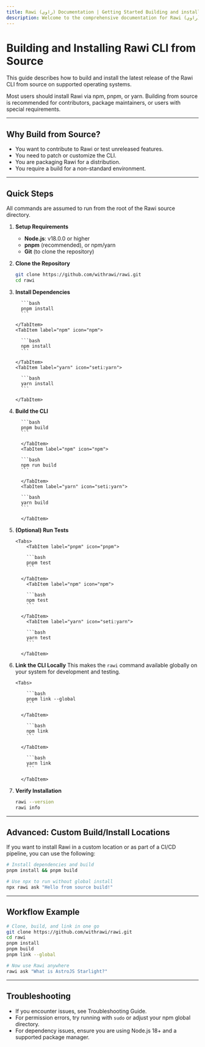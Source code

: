 ```yaml
---
title: Rawi (راوي) Documentation | Getting Started Building and installing the rawi CLI from source
description: Welcome to the comprehensive documentation for Rawi (راوي), a developer-friendly AI-powered CLI tool for your terminal.
---
```



<Clarity />

# Building and Installing Rawi CLI from Source

This guide describes how to build and install the latest release of the Rawi CLI from source on supported operating systems.

<Aside>

Most users should install Rawi via npm, pnpm, or yarn. Building from source is recommended for contributors, package maintainers, or users with special requirements.

</Aside>

---

## Why Build from Source?

- You want to contribute to Rawi or test unreleased features.
- You need to patch or customize the CLI.
- You are packaging Rawi for a distribution.
- You require a build for a non-standard environment.

---

## Quick Steps

All commands are assumed to run from the root of the Rawi source directory.

<Steps>

1.  **Setup Requirements**
    - **Node.js**: v18.0.0 or higher
    - **pnpm** (recommended), or npm/yarn
    - **Git** (to clone the repository)

2.  **Clone the Repository**

    ```bash
    git clone https://github.com/withrawi/rawi.git
    cd rawi
    ```

3.  **Install Dependencies**

      <Tabs>
    <TabItem label="pnpm" icon="pnpm">

          ```bash
          pnpm install
          ```

        </TabItem>
        <TabItem label="npm" icon="npm">

          ```bash
          npm install
          ```

        </TabItem>
        <TabItem label="yarn" icon="seti:yarn">

          ```bash
          yarn install
          ```

        </TabItem>

      </Tabs>

4.  **Build the CLI**

      <Tabs>
      <TabItem label="pnpm" icon="pnpm">

          ```bash
          pnpm build
          ```

          </TabItem>
          <TabItem label="npm" icon="npm">

          ```bash
          npm run build
          ```

          </TabItem>
          <TabItem label="yarn" icon="seti:yarn">

          ```bash
          yarn build
          ```

          </TabItem>

      </Tabs>

5.  **(Optional) Run Tests**

        <Tabs>
            <TabItem label="pnpm" icon="pnpm">

            ```bash
            pnpm test
            ```

          </TabItem>
            <TabItem label="npm" icon="npm">

            ```bash
            npm test
            ```

          </TabItem>
            <TabItem label="yarn" icon="seti:yarn">

            ```bash
            yarn test
            ```

          </TabItem>

    </Tabs>

6.  **Link the CLI Locally**
    This makes the `rawi` command available globally on your system for development and testing.

        <Tabs>

      <TabItem label="pnpm" icon="pnpm">

            ```bash
            pnpm link --global
            ```

          </TabItem>

      <TabItem label="npm" icon="npm">

            ```bash
            npm link
            ```

          </TabItem>

      <TabItem label="yarn" icon="seti:yarn">

            ```bash
            yarn link
            ```

          </TabItem>

    </Tabs>

7.  **Verify Installation**

    ```bash
    rawi --version
    rawi info
    ```

</Steps>

---

## Advanced: Custom Build/Install Locations

If you want to install Rawi in a custom location or as part of a CI/CD pipeline, you can use the following:

```bash
# Install dependencies and build
pnpm install && pnpm build

# Use npx to run without global install
npx rawi ask "Hello from source build!"
```

---

## Workflow Example

```bash
# Clone, build, and link in one go
git clone https://github.com/withrawi/rawi.git
cd rawi
pnpm install
pnpm build
pnpm link --global

# Now use Rawi anywhere
rawi ask "What is AstroJS Starlight?"
```

---

## Troubleshooting

- If you encounter issues, see Troubleshooting Guide.
- For permission errors, try running with `sudo` or adjust your npm global directory.
- For dependency issues, ensure you are using Node.js 18+ and a supported package manager.

